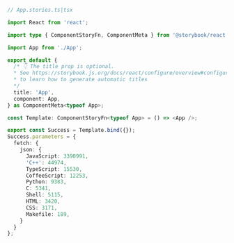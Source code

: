 ```ts
// App.stories.ts|tsx

import React from 'react';

import type { ComponentStoryFn, ComponentMeta } from '@storybook/react';

import App from './App';

export default {
  /* 👇 The title prop is optional.
  * See https://storybook.js.org/docs/react/configure/overview#configure-story-loading
  * to learn how to generate automatic titles
  */
  title: 'App',
  component: App,
} as ComponentMeta<typeof App>;

const Template: ComponentStoryFn<typeof App> = () => <App />;

export const Success = Template.bind({});
Success.parameters = {
  fetch: {
    json: {
      JavaScript: 3390991,
      'C++': 44974,
      TypeScript: 15530,
      CoffeeScript: 12253,
      Python: 9383,
      C: 5341,
      Shell: 5115,
      HTML: 3420,
      CSS: 3171,
      Makefile: 189,
    }
  }
};
```